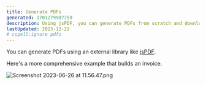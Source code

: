 ```yaml
---
title: Generate PDFs
generated: 1701279907759
description: Using jsPDF, you can generate PDFs from scratch and download them from Val Town.
lastUpdated: 2023-12-22
# cspell:ignore pdfs
---
```



You can generate PDFs using an external library like [jsPDF](https://github.com/parallax/jsPDF).

<Val url="https://www.val.town/embed/maxm/jsPDFExample" />

Here's a more comprehensive example that builds an invoice.

![Screenshot 2023-06-26 at 11.56.47.png](./generate-pdfs/screenshot_2023-06-26_at_115647.png)

<Val url="https://www.val.town/embed/maxm/completeJSPDFExample" />

